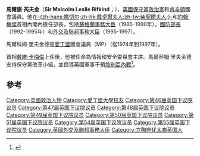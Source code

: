 {{noteTA
|G1=PoliticiansUK
|G2=人名
}}
{{Infobox Officeholder
|name             = 馬爾康·芮夫金爵士 <small>閣下<br/>The Rt Hon. Sir Malcolm Rifkind {{post-nominals|country=GBR|KCMG|QC}}
|image            = Malcolm Rifkind 2011.jpg
|office           = [[議會情報與安全委員會|情報與安全委員會]]主席
|term_start       = {{startdate|2010|7|6}}
|term_end         = {{enddate|2015|2|24}}
|predecessor      = {{tsl|en|Kim Howells|金·豪尔斯}}
|successor        = 空缺
|office1          = {{tsl|en|Shadow Secretary of State for Work and Pensions|就業及年金影子大臣}}
|leader1          = [[迈克尔·霍华德|迈克尔·霍华德]]
|term_start1      = {{startdate|2005|5|6}}
|term_end1        = {{enddate|2005|12|6}}
|predecessor1     = [[韋力生|韋力生]]
|successor1       = [[夏文達|夏文達]]
|office2          = [[外交及國協事務大臣|外交及國協事務大臣]]
|primeminister2   = [[约翰·梅杰|约翰·梅杰]]
|term_start2      = {{startdate|1995|7|5}}
|term_end2        = {{enddate|1997|5|2}}
|predecessor2     = [[韓達德|韓達德]]
|successor2       = [[郭偉邦|郭偉邦]]
|office3          = [[英國國防大臣|國防大臣]]
|primeminister3   = [[约翰·梅杰|约翰·梅杰]]
|term_start3      = {{startdate|1992|4|10}}
|term_end3        = {{enddate|1995|7|5}}
|predecessor3     = {{tsl|en|Tom King, Baron King of Bridgwater|湯姆·金恩}}
|successor3       = [[迈克尔·波蒂略|迈克尔·波蒂略]]
|office4          = {{tsl|en|Secretary of State for Transport|英國交通大臣|交通大臣}}
|primeminister4   = [[约翰·梅杰|约翰·梅杰]]
|term_start4      = {{startdate|1990|11|28}}
|term_end4        = {{enddate|1992|4|10}}
|predecessor4     = {{tsl|en|Cecil Parkinson|赛西尔·柏金逊|赛西尔·-{zh-cn:柏金逊;zh-tw:帕金森;zh-hk:柏金遜;}-}}
|successor4       = {{tsl|en|John MacGregor, Baron MacGregor of Pulham Market|约翰．马葛列佳|-{zh-cn:约翰．马葛列佳;zh-tw:約翰·麥克格雷戈;zh-hk:約翰·麥格雷戈;}-}}
|office5          = [[蘇格蘭事務大臣|蘇格蘭事務大臣]]
|primeminister5   = [[玛格丽特·撒切尔|玛格丽特·撒切尔]]
|term_start5      = {{startdate|1986|1|11}}
|term_end5        = {{enddate|1990|11|28}}
|predecessor5     = {{tsl|en|George Younger, 4th Viscount Younger of Leckie|喬治·楊格，第四代萊基的楊格子爵|乔治·杨格}}
|successor5       = {{tsl|en|Ian Lang, Baron Lang of Monkton|伊恩·宁}}
|office6          = [[英國國會議員|國會議員]]<br>[[肯辛頓_(英國國會選區)|肯辛頓]]選區<br>{{small|{{tsl|en|Kensington and Chelsea (UK Parliament constituency)|肯辛頓與切爾西 (英國國會選區)|肯辛頓與切爾西}}（2005–2010）}}
|term_start6      = {{startdate|2005|5|5}}
|term_end6        = {{enddate|2015|3|30}}
|predecessor6     = [[迈克尔·波蒂略|迈克尔·波蒂略]]
|successor6       = {{tsl|en|Victoria Borwick|维多利亚‧柏维克}}
|office7          = [[英國國會議員|國會議員]]<br>{{tsl|en|Edinburgh Pentlands (UK Parliament constituency)|愛丁堡鵬特蘭 (英國國會選區)|愛丁堡彭特蘭}}選區
|term_start7      = {{startdate|1974|2|28}}
|term_end7        = {{enddate|1997|5|2}}
|predecessor7     = {{tsl|en|Norman Wylie, Lord Wylie|诺曼·威利}}
|successor7       = {{tsl|en|Lynda Clark, Baroness Clark of Calton|琳达·克拉克}}
|birth_name       = Malcolm Leslie Rifkind
|birth_date       = {{birth date and age|1946|6|21|df=y}}
|birth_place      = {{UK}}[[蘇格蘭|蘇格蘭]][[愛丁堡|愛丁堡]]
|death_date       = 
|death_place      = 
|party            = [[保守黨|保守黨]]
|profession       = [[大律師|大律師]]
|alma_mater       = [[愛丁堡大學|愛丁堡大學]]
|spouse           = Edith
|children         = Caroline <br> Hugo Rifkind
|religion         = [[猶太教|猶太教]]
|website          = [http://www.malcolmrifkind.com/ www.malcolmrifkind.com]
}}

'''馬爾康·芮夫金'''（'''Sir Malcolm Leslie Rifkind'''；{{bd|1946年|6月21日}}），[[英國|英國]][[保守黨|保守黨]][[政治家|政治家]]和[[肯辛頓|肯辛頓]]國會議員。他在[[瑪格麗特·撒切爾|-{zh-hans:撒切尔;zh-hk:戴卓爾夫人;zh-tw:柴契爾夫人;}-]]和[[約翰·梅傑|約翰·梅傑]]首相內閣內擔任部長，包括[[蘇格蘭事務大臣|蘇格蘭事務大臣]]（1986-1990年），[[國防部長|國防部長]]（1992-1995年）和[[外交及聯邦事務大臣|外交及聯邦事務大臣]]（1995-1997）。

馬爾科姆·里夫金德是[[愛丁堡|愛丁堡]]國會議員（MP）（從1974年到1997年）。

首相[[戴維·卡梅倫|戴維·卡梅倫]]上任後，他被任命為情報和安全委員會主席。馬爾科姆·里夫金德支持保守黨改革小組，並倡導英國軍事干預[[敘利亞內戰|敘利亞內戰]]<ref name=Guardian>{{cite web|last=Rifkind|first=Malcolm|title=The Syrian regime cannot use chemical weapons without being punished|url=http://www.theguardian.com/commentisfree/2013/aug/28/syrian-regime-punished-chemical-weapons|publisher=The Guardian|accessdate=28 August 2013|date=28 August 2013|quote=If, as seems certain, the Syrian regime has used chemical weapons there is no choice but to take military action with or without a UN mandate.}}</ref>。

==參考==
{{reflist}}
{{Authority control}}
{{DEFAULTSORT:Rifkind, Malcolm}}
{{英國外交大臣}}
[[Category:英國政治人物|Category:英國政治人物]]
[[Category:愛丁堡大學校友|Category:愛丁堡大學校友]]
[[Category:第46届英国下议院议员|Category:第46届英国下议院议员]]
[[Category:第47届英国下议院议员|Category:第47届英国下议院议员]]
[[Category:第48届英国下议院议员|Category:第48届英国下议院议员]]
[[Category:第49届英国下议院议员|Category:第49届英国下议院议员]]
[[Category:第50届英国下议院议员|Category:第50届英国下议院议员]]
[[Category:第51届英国下议院议员|Category:第51届英国下议院议员]]
[[Category:第54届英国下议院议员|Category:第54届英国下议院议员]]
[[Category:第55届英国下议院议员|Category:第55届英国下议院议员]]
[[Category:英國外交及聯邦事務大臣|Category:英國外交及聯邦事務大臣]]
[[Category:立陶宛犹太裔英国人|Category:立陶宛犹太裔英国人]]